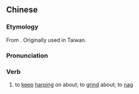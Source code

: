 {{also|碎碎唸}}
==Chinese==
{{zh-forms|t2=碎碎唸}}

===Etymology===
From {{etyl|nan|cmn}} {{zh-l|踅踅唸|se̍h-se̍h-liām}}. Originally used in Taiwan.

===Pronunciation===
{{zh-pron
|m=suìsuìniàn
|cat=v
}}

===Verb===
{{zh-verb}}

# to [[keep]] [[harping]] on about; to [[grind]] about; to [[nag]]